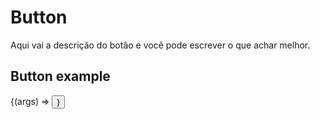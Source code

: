 
<Meta title="Components/Button" component={Button}/>

# Button

Aqui vai a descrição do botão e você pode escrever o que achar melhor.

<ArgsTable of={Button}/>

## Button example

<Canvas>
  <Story 
    name="Button Example"
    args={{children: 'Texto do botão'}}
  >
    {(args) => <Button {...args}/>}
  </Story>
</Canvas>
